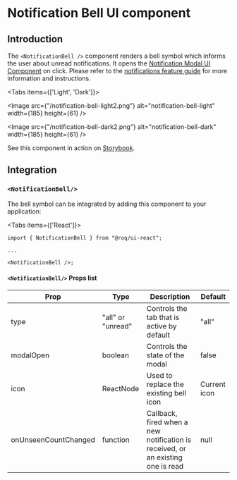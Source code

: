 
# Notification Bell UI component

## Introduction

The `<NotificationBell />` component renders a bell symbol which informs the user about unread notifications. It opens
the [Notification Modal UI Component](/ui-components/notification-modal) on click. Please refer to
the [notifications feature guide](/feature-guides/notifications) for more information and instructions.

<Tabs items={['Light', 'Dark']}><Tab>

<Image
  src={"/notification-bell-light2.png"}
  alt="notification-bell-light"
  width={185}
  height={61}
/>

</Tab><Tab>

<Image
  src={"/notification-bell-dark2.png"}
  alt="notification-bell-dark"
  width={185}
  height={61}
/>

</Tab></Tabs>

See this component in action on
[Storybook](https://ui.roq.tech/?path=/story/notifications-notificationbell--default).

## Integration

### `<NotificationBell/>`

The bell symbol can be integrated by adding this component to your application:

<Tabs items={['React']}><Tab>

```tsx
import { NotificationBell } from "@roq/ui-react";

...

<NotificationBell />;
```

#### `<NotificationBell/>` Props list

| Prop                 | Type              | Description                                                                     | Default      |
| -------------------- | ----------------- | ------------------------------------------------------------------------------- | ------------ |
| type                 | "all" or "unread" | Controls the tab that is active by default                                      | "all"        |
| modalOpen            | boolean           | Controls the state of the modal                                                 | false        |
| icon                 | ReactNode         | Used to replace the existing bell icon                                          | Current icon |
| onUnseenCountChanged | function          | Callback, fired when a new notification is received, or an existing one is read | null         |

</Tab></Tabs>
